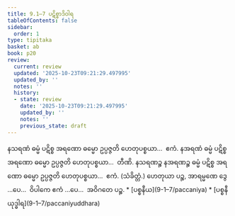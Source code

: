 ```yaml
---
title: 9.1–7 ပဋိစ္စာဒိဝါရ
tableOfContents: false
sidebar:
  order: 1
type: tipitaka
basket: ab
book: p20
review:
  current: review
  updated: '2025-10-23T09:21:29.497995'
  updated_by: ''
  notes: ''
  history:
  - state: review
    date: '2025-10-23T09:21:29.497995'
    updated_by: ''
    notes: ''
    previous_state: draft
---
```



<ReviewStatus review={frontmatter.review} showDetails={true} />

<HypothesisAnnotation frontmatter={frontmatter} />

<DynamicBreadcrumb />

<Division number="55" book="p20" e="ch" v="40" p="346">

<Paragraph number="153" book="p20">
နသရဏံ ဓမ္မံ ပဋိစ္စ အရဏော ဓမ္မော ဥပ္ပဇ္ဇတိ ဟေတုပစ္စယာ…  ဧကံ.


</Paragraph>

<Paragraph number="154" book="p20">
နအရဏံ ဓမ္မံ ပဋိစ္စ အရဏော ဓမ္မော ဥပ္ပဇ္ဇတိ ဟေတုပစ္စယာ…  တီဏိ.


</Paragraph>

<Paragraph number="155" book="p20">
နသရဏဉ္စ နအရဏဉ္စ ဓမ္မံ ပဋိစ္စ အရဏော ဓမ္မော ဥပ္ပဇ္ဇတိ ဟေတုပစ္စယာ…  ဧကံ. (သံခိတ္တံ.)


</Paragraph>

<Paragraph number="156" book="p20">
ဟေတုယာ ပဉ္စ, အာရမ္မဏေ ဒွေ …ပေ…  ဝိပါကေ ဧကံ …ပေ…  အဝိဂတေ ပဉ္စ.

</Paragraph>
</Division>

<TableOfContents book="p20" section="9.1">
* [ပစ္စနီယ](9-1–7/paccaniya)
* [ပစ္စနီယုဒ္ဓါရ](9-1–7/paccaniyuddhara)
</TableOfContents>